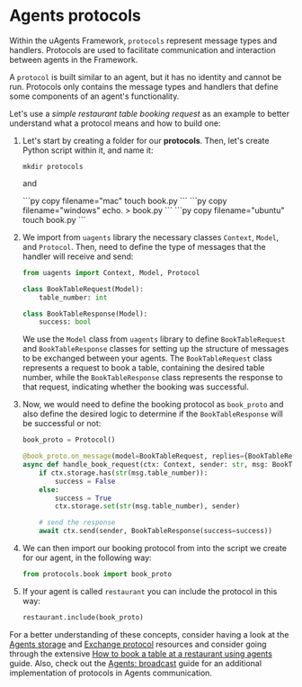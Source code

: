 
# Agents protocols

Within the uAgents Framework, `protocols` represent message types and handlers. Protocols are used to facilitate communication and interaction between agents in the Framework.

A `protocol` is built similar to an agent, but it has no identity and cannot be run. Protocols only contains the message types and handlers that define some components of an agent's functionality.

Let's use a _simple restaurant table booking request_ as an example to better understand what a protocol means and how to build one:

1. Let's start by creating a folder for our **protocols**. Then, let's create Python script within it, and name it:

   `mkdir protocols`

   and

   <CodeGroup hasCopy isOSFile>
   <DocsCode mac={true}>
      ```py copy filename="mac"
      touch book.py
      ```
   </DocsCode>
   
   <DocsCode windows={true}>
       ```py copy filename="windows"
       echo. > book.py
       ```
   </DocsCode>
   
   <DocsCode ubuntu={true}>
       ```py copy filename="ubuntu"
       touch book.py
       ```
   </DocsCode>
   </CodeGroup>

2. We import from `uagents` library the necessary classes `Context`, `Model`, and `Protocol`. Then, need to define the type of messages that the handler will receive and send:

   ```py copy
   from uagents import Context, Model, Protocol

   class BookTableRequest(Model):
       table_number: int

   class BookTableResponse(Model):
       success: bool
   ```

   We use the `Model` class from `uagents` library to define `BookTableRequest` and `BookTableResponse` classes for setting up the structure of messages to be exchanged between your agents. The `BookTableRequest` class represents a request to book a table, containing the desired table number, while the `BookTableResponse` class represents the response to that request, indicating whether the booking was successful.

3. Now, we would need to define the booking protocol as `book_proto` and also define the desired logic to determine if the `BookTableResponse` will be successful or not:

   ```py copy
   book_proto = Protocol()

   @book_proto.on_message(model=BookTableRequest, replies={BookTableResponse})
   async def handle_book_request(ctx: Context, sender: str, msg: BookTableRequest):
       if ctx.storage.has(str(msg.table_number)):
           success = False
       else:
           success = True
           ctx.storage.set(str(msg.table_number), sender)

       # send the response
       await ctx.send(sender, BookTableResponse(success=success))
   ```

4. We can then import our booking protocol from into the script we create for our agent, in the following way:

   ```py copy
   from protocols.book import book_proto
   ```

5. If your agent is called `restaurant` you can include the protocol in this way:

   ```py copy
   restaurant.include(book_proto)
   ```

For a better understanding of these concepts, consider having a look at the [Agents storage](/docs/getting-started/storage) and [Exchange protocol](https://fetch.ai/docs/references/uagents/uagents-protocols/exchange-protocol#exchange-protocol) resources and consider going through the extensive [How to book a table at a restaurant using agents](https://fetch.ai/docs/examples/table-booking-demo) guide. Also, check out the [Agents: broadcast](/docs/guides/broadcast) guide for an additional implementation of protocols in Agents communication.